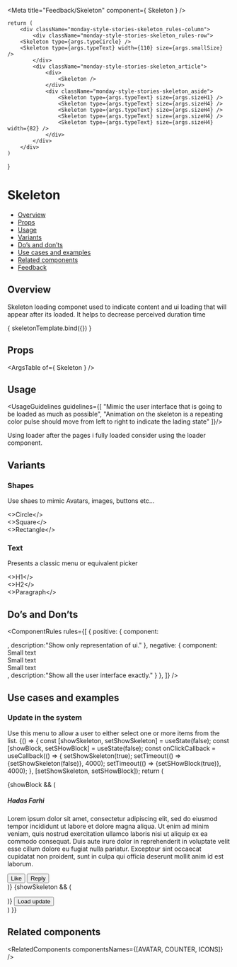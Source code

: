 
<Meta
  title="Feedback/Skeleton"
  component={ Skeleton }
/>

<!--- Component template -->

	return (
		<div className="monday-style-stories-skeleton_rules-column">
			<div className="monday-style-stories-skeleton_rules-row">
        <Skeleton type={args.typeCircle} />
        <Skeleton type={args.typeText} width={110} size={args.smallSize} />
			</div>
			<div className="monday-style-stories-skeleton_article">
				<div>
					<Skeleton />
				</div>
				<div className="monday-style-stories-skeleton_aside">
					<Skeleton type={args.typeText} size={args.sizeH1} />
					<Skeleton type={args.typeText} size={args.sizeH4} />
					<Skeleton type={args.typeText} size={args.sizeH4} />
					<Skeleton type={args.typeText} size={args.sizeH4} />
					<Skeleton type={args.typeText} size={args.sizeH4} width={82} />
				</div>
			</div>
		</div>
	)
}

<!--- Component documentation -->

# Skeleton
- [Overview](#overview)
- [Props](#props)
- [Usage](#usage)
- [Variants](#variants)
- [Do’s and don’ts](#dos-and-donts)
- [Use cases and examples](#use-cases-and-examples)
- [Related components](#related-components)
- [Feedback](#feedback)

## Overview
Skeleton loading componet used to indicate content and ui loading that will appear after its loaded. It helps to decrease perceived duration time

<Canvas>
  <Story name="Overview"
         args={ {
           typeText: Skeleton.types.TEXT,
           typeCircle: Skeleton.types.CIRCLE,
           smallSize: Skeleton.sizes.TEXT.SMALL, 
           sizeH4: Skeleton.sizes.TEXT.H4,
           sizeH1: Skeleton.sizes.TEXT.H1
          } }>
    { skeletonTemplate.bind({}) }
  </Story>
</Canvas>

## Props
<ArgsTable of={ Skeleton } />

## Usage
<UsageGuidelines guidelines={[
  "Mimic the user interface that is going to be loaded as much as possible",
  "Animation on the skeleton is a repeating color pulse should move from left to right to indicate the lading state"
]}/>

<Tip>Using loader after the pages i fully loaded consider using the <Link href="/?path=/docs/feedback-loader--overview" size={Link.sizes.SMALL} withoutSpacing>loader component.</Link></Tip>

## Variants
### Shapes
Use shaes to mimic Avatars, images, buttons etc...
<Canvas>
  <Story name="Shapes">
    <div className="monday-style-stories-skeleton_row-box">
      <div className="monday-style-stories-skeleton_column-box">
				<Skeleton type={Skeleton.types.CIRCLE} />
				<>Circle</>
			</div>
			<div className="monday-style-stories-skeleton_column-box">
				<Skeleton />
				<>Square</>
			</div>
			<div className="monday-style-stories-skeleton_column-box">
				<Skeleton width={112} height={46} />
				<>Rectangle</>
			</div>
    </div>
  </Story>
</Canvas>

### Text
Presents a classic menu or equivalent picker
<Canvas>
  <Story name="Text">
    <div className="monday-style-stories-skeleton_row-box">
      <div className="monday-style-stories-skeleton_column-box">
				<Skeleton type={Skeleton.types.TEXT} size={Skeleton.sizes.TEXT.H1} />
				<>H1</>
			</div>
			<div className="monday-style-stories-skeleton_column-box">
				<Skeleton type={Skeleton.types.TEXT} size={Skeleton.sizes.TEXT.H2} />
				<>H2</>
			</div>
			<div className="monday-style-stories-skeleton_column-box">
				<Skeleton type={Skeleton.types.TEXT} size={Skeleton.sizes.TEXT.SMALL} />
				<>Paragraph</>
			</div>
    </div>
  </Story>
</Canvas>

## Do’s and Don’ts
<ComponentRules
  rules={[
    {
      positive: {
        component:
					<div>
						<div className="monday-style-stories-skeleton_rules-row">
							<Skeleton type={Skeleton.types.CIRCLE} />
							<Skeleton type={Skeleton.types.TEXT} size={Skeleton.sizes.TEXT.SMALL} />
						</div>
						<div className="monday-style-stories-skeleton_rules-row">
							<Skeleton type={Skeleton.types.CIRCLE} />
							<Skeleton type={Skeleton.types.TEXT} size={Skeleton.sizes.TEXT.SMALL} />
						</div>
						<div className="monday-style-stories-skeleton_rules-row">
							<Skeleton type={Skeleton.types.CIRCLE} />
							<Skeleton type={Skeleton.types.TEXT} size={Skeleton.sizes.TEXT.SMALL} />
						</div>
					</div>,
        description:"Show only representation of ui."
      },
      negative: {
        component:
					<div>
						<div className="monday-style-stories-skeleton_rules-row">
							<Skeleton type={Skeleton.types.CIRCLE} />
							<div>
								<Skeleton type={Skeleton.types.TEXT} size={Skeleton.sizes.TEXT.SMALL} />
								Small text
							</div>
						</div>
						<div className="monday-style-stories-skeleton_rules-row">
							<Skeleton type={Skeleton.types.CIRCLE} />
							<div>
								<Skeleton type={Skeleton.types.TEXT} size={Skeleton.sizes.TEXT.SMALL} />
								Small text
							</div>
						</div>
						<div className="monday-style-stories-skeleton_rules-row">
							<Skeleton type={Skeleton.types.CIRCLE} />
							<div>
								<Skeleton type={Skeleton.types.TEXT} size={Skeleton.sizes.TEXT.SMALL} />
								Small text
							</div>
						</div>
					</div>,
        description:"Show all the user interface exactly."
      }
    },
  ]}
/>

## Use cases and examples
### Update in the system
Use this menu to allow a user to either select one or more items from the list.
<Canvas>
  <Story name="Update in the system">
    {() => {
      const [showSkeleton, setShowSkeleton] = useState(false);
      const [showBlock, setSHowBlock] = useState(false);
      const onClickCallback = useCallback(() => {
        setShowSkeleton(true);
        setTimeout(() => {setShowSkeleton(false)}, 4000);
        setTimeout(() => {setSHowBlock(true)}, 4000);
      }, [setShowSkeleton, setSHowBlock]);
      return (
        <div className="monday-style-stories-skeleton_row">
          {showBlock && (
            <div className="monday-style-stories-skeleton_box">
              <div className="monday-style-stories-skeleton_main">
                <div className="monday-style-stories-skeleton_header">
                  <Avatar src={person1} type={Avatar.types.IMG} />
                  <h5>Hadas Farhi</h5>
                </div>
                <p className="monday-style-stories-skeleton_text">
                  Lorem ipsum dolor sit amet, consectetur adipiscing elit, sed do eiusmod tempor incididunt ut labore et dolore magna aliqua.
                  Ut enim ad minim veniam, quis nostrud exercitation ullamco laboris nisi ut aliquip ex ea commodo consequat. Duis aute irure dolor in reprehenderit in voluptate velit esse cillum dolore eu fugiat nulla pariatur. Excepteur sint occaecat cupidatat non proident, sunt in culpa qui officia deserunt mollit anim id est laborum.
                </p>
              </div>
              <div className="monday-style-stories-skeleton_btn-group">
                <Button className="monday-style-stories-skeleton_btn" leftIcon={ThumbsUp} kind={Button.kinds.SECONDARY}>Like</Button>
                <Button className="monday-style-stories-skeleton_btn" leftIcon={Replay} kind={Button.kinds.SECONDARY}>Reply</Button>
              </div>
            </div>
          )}
          {showSkeleton && (
            <div className="monday-style-stories-skeleton_box">
              <div className="monday-style-stories-skeleton_main">
                <div className="monday-style-stories-skeleton_header">
                  <Skeleton type={Skeleton.types.CIRCLE} width={50} height={50} />
                  <Skeleton type={Skeleton.types.TEXT} size={Skeleton.sizes.TEXT.H5} width={110} />
                </div>
                <p className="monday-style-stories-skeleton_text-wrapper">
                <Skeleton type={Skeleton.types.TEXT} size={Skeleton.sizes.TEXT.SMALL} width={655} />
                <Skeleton type={Skeleton.types.TEXT} size={Skeleton.sizes.TEXT.SMALL} width={680} />
                <Skeleton type={Skeleton.types.TEXT} size={Skeleton.sizes.TEXT.SMALL} width={670} />
                <Skeleton type={Skeleton.types.TEXT} size={Skeleton.sizes.TEXT.SMALL} width={675} />
                <Skeleton type={Skeleton.types.TEXT} size={Skeleton.sizes.TEXT.SMALL} width={400} />
                </p>
              </div>
              <div className="monday-style-stories-skeleton_btn-group-skeleton">
                <Skeleton type={Skeleton.types.TEXT} size={Skeleton.sizes.TEXT.h2} width={60} />
                <Skeleton type={Skeleton.types.TEXT} size={Skeleton.sizes.TEXT.h2} width={60} />
              </div>
            </div>
          )}
          <Button kind={Button.kinds.SECONDARY} onClick={onClickCallback}>Load update</Button>
        </div>
      )
    }}
  </Story>
</Canvas>

## Related components
<RelatedComponents componentsNames={[AVATAR, COUNTER, ICONS]} />
        